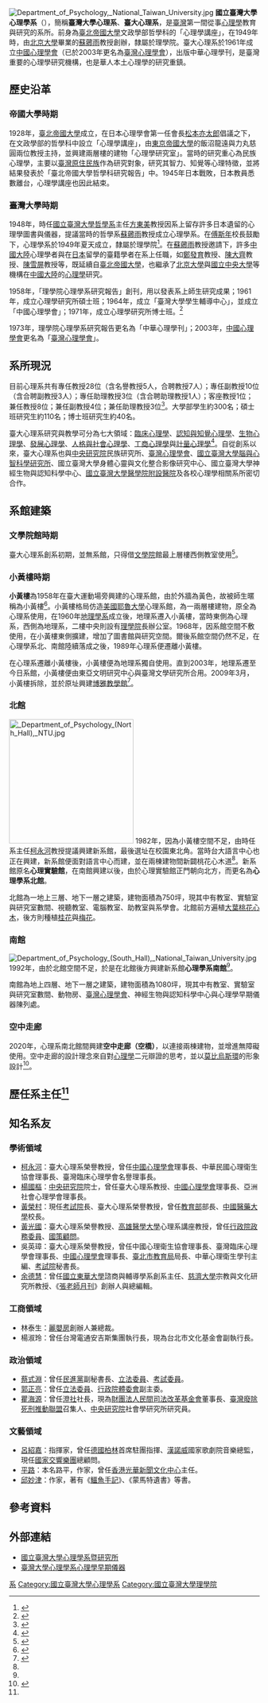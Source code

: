 [[File:Department_of_Psychology,_National_Taiwan_University.jpg|thumb]]
'''國立臺灣大學心理學系'''（{{lang-en|Department of Psychology, National Taiwan University}}），簡稱'''臺灣大學心理系'''、'''臺大心理系'''，是[[臺灣|臺灣]]第一間從事[[心理學|心理學]]教育與研究的系所。前身為[[臺北帝國大學|臺北帝國大學]]文政學部哲學科的「心理學講座」，在1949年時，由[[北京大學|北京大學]]畢業的[[蘇薌雨|蘇薌雨]]教授創辦，隸屬於理學院。臺大心理系於1961年成立[[臺灣心理學會|中國心理學會]]（已於2003年更名為[[臺灣心理學會|臺灣心理學會]]），出版中華心理學刊，是臺灣重要的心理學研究機構，也是華人本土心理學的研究重鎮。

== 歷史沿革 ==
=== 帝國大學時期 ===
1928年，[[臺北帝國大學|臺北帝國大學]]成立，在日本心理學會第一任會長[[松本亦太郎|松本亦太郎]]倡議之下，在文政學部的哲學科中設立「心理學講座」，由[[東京帝國大學|東京帝國大學]]的飯沼龍遠與力丸慈圓兩位教授主持，並興建兩層樓的建物「心理學研究室」。當時的研究重心為民族心理學，主要以[[臺灣原住民族|臺灣原住民族]]作為研究對象，研究其智力、知覺等心理特徵，並將結果發表於「臺北帝國大學哲學科研究報告」中。1945年日本戰敗，日本教員悉數離台，心理學講座也因此結束。
=== 臺灣大學時期 ===
1948年，時任[[國立臺灣大學哲學系|國立臺灣大學哲學系]]主任[[方東美|方東美]]教授因系上留存許多日本遺留的心理學圖書與儀器，提議當時的哲學系[[蘇薌雨|蘇薌雨]]教授成立心理學系。在[[傅斯年|傅斯年]]校長鼓勵下，心理學系於1949年夏天成立，隸屬於理學院<ref>{{Cite journal|title=臺灣大學廿六年（下）|author=蘇薌雨|url=|journal=傳記文學|issue=29|doi=|others=|year=1977|volume=2|page=99-102|pmid=}}</ref>。在[[蘇薌雨|蘇薌雨]]教授邀請下，許多[[中國大陸|中國大陸]]心理學者與在[[日本|日本]]留學的臺籍學者在系上任職，如[[鄭發育|鄭發育]]教授、[[陳大齊|陳大齊]]教授、[[陳雪屏|陳雪屏]]教授等，既延續自[[臺北帝國大學|臺北帝國大學]]，也繼承了[[北京大學|北京大學]]與[[國立中央大學|國立中央大學]]等機構在[[中國大陸|中國大陸]]的[[心理學|心理學]]研究。

1958年，「理學院心理學系研究報告」創刊，用以發表系上師生研究成果；1961年，成立心理學研究所碩士班；1964年，成立「臺灣大學學生輔導中心」，並成立「中國心理學會」；1971年，成立心理學研究所博士班。<ref name="年表">{{cite web|url=http://www.psy.ntu.edu.tw/index.php/aboutus/chronology|title=國立臺灣大學心理學系發展年表|work=國立臺灣大學心理學系|accessdate=2021-03-27|archive-date=2020-06-28|archive-url=https://web.archive.org/web/20200628165856/http://www.psy.ntu.edu.tw/index.php/aboutus/chronology|dead-url=no}}</ref>

1973年，理學院心理學系研究報告更名為「中華心理學刊」；2003年，[[臺灣心理學會|中國心理學會]]更名為「[[臺灣心理學會|臺灣心理學會]]」。

== 系所現況 ==
目前心理系共有專任教授28位（含名譽教授5人，合聘教授7人）；專任副教授10位（含合聘副教授3人）；專任助理教授3位（含合聘助理教授1人）；客座教授1位；兼任教授8位；兼任副教授4位；兼任助理教授3位<ref>{{cite web|url=http://www.psy.ntu.edu.tw/index.php/members/faculty/fulltime-faculty|title=國立臺灣大學心理學系系所成員|work=國立臺灣大學心理學系|accessdate=2021-03-27|archive-date=2020-11-24|archive-url=https://web.archive.org/web/20201124034817/http://www.psy.ntu.edu.tw/index.php/members/faculty/fulltime-faculty|dead-url=no}}</ref>。大學部學生約300名；碩士班研究生約110名；博士班研究生約40名。

臺大心理系研究與教學可分為七大領域：[[臨床心理學|臨床心理學]]、[[認知心理學|認知與知覺心理學]]、[[生物心理學|生物心理學]]、[[發展心理學|發展心理學]]、[[社會心理學|人格與社會心理學]]、[[工商心理學|工商心理學]]與[[數學心理學|計量心理學]]<ref>{{cite web|url=http://www.psy.ntu.edu.tw/index.php/psyresearch/researchfields|title=國立臺灣大學心理學系研究領域|work=國立臺灣大學心理學系|accessdate=2021-03-27|archive-date=2020-06-28|archive-url=https://web.archive.org/web/20200628170202/http://www.psy.ntu.edu.tw/index.php/psyresearch/researchfields|dead-url=no}}</ref>。自從創系以來，臺大心理系也與[[中央研究院|中央研究院]]民族研究所、[[臺灣心理學會|臺灣心理學會]]、[[國立臺灣大學腦與心智科學研究所|國立臺灣大學腦與心智科學研究所]]、國立臺灣大學身體心靈與文化整合影像研究中心、國立臺灣大學神經生物與認知科學中心、[[國立臺灣大學醫學院附設醫院|國立臺灣大學醫學院附設醫院]]及各校心理學相關系所密切合作。

== 系館建築 ==
=== 文學院館時期 ===
臺大心理系創系初期，並無系館，只得借[[國立臺灣大學文學院|文學院]]館最上層樓西側教室使用<ref name="系館">{{Cite journal|title=系館歷史回顧|author=|url=http://www.psy.ntu.edu.tw/circulations/201401/interview.html|journal=臺大心理學系季報|issue=|doi=|others=|year=2014-01|volume=|page=|pmid=|access-date=2021-03-27|archive-date=2018-10-13|archive-url=https://web.archive.org/web/20181013010428/http://www.psy.ntu.edu.tw/circulations/201401/interview.html|dead-url=no}}</ref>。

=== 小黃樓時期 ===
'''小黃樓'''為1958年在臺大運動場旁興建的心理系館，由於外牆為黃色，故被師生暱稱為小黃樓<ref>{{Cite journal|title=一個系友對心理系發展的回顧與前瞻|author=梁庚辰|url= http://www.alum.ntu.edu.tw/wordpress/wp-content/uploads/2017/12/e58fb0e5a4a7e6a0a1e58f8b111e69c9f-e585a8e5868a0519.pdf|journal=臺大校友雙月刊|issue=111|doi=|others=|year=2017-05|volume=|page=|pmid=}}</ref>。小黃樓格局仿造[[美國|美國]][[耶魯大學|耶魯大學]]心理系館，為一兩層樓建物，原全為心理系使用，在1960年[[國立臺灣大學地理環境資源學系|地理學系]]成立後，地理系遷入小黃樓，當時東側為心理系，西側為地理系，二樓中央則設有[[國立臺灣大學理學院|理學院]]長辦公室。1968年，因系館空間不敷使用，在小黃樓東側擴建，增加了圖書館與研究空間。爾後系館空間仍然不足，在心理學系北、南館陸續落成之後，1989年心理系便遷離小黃樓。

在心理系遷離小黃樓後，小黃樓便為地理系獨自使用。直到2003年，地理系遷至今日系館，小黃樓便由東亞文明研究中心與臺灣文學研究所合用。2009年3月，小黃樓拆除，並於原址興建[[國立臺灣大學博雅教學館|博雅教學館]]<ref>{{cite web|url=https://www.lib.ntu.edu.tw/gallery/promotions/20151112_Invisible&VisibleNTU/lostntu.html|title=失落臺大|work=國立臺灣大學校史館|accessdate=2021-03-27|archive-date=2018-06-27|archive-url=https://web.archive.org/web/20180627192823/http://www.lib.ntu.edu.tw/gallery/promotions/20151112_Invisible%26VisibleNTU/lostntu.html|dead-url=no}}</ref>。

=== 北館 ===
[[File:_Department_of_Psychology_(North_Hall),_NTU.jpg|250px]]
1982年，因為小黃樓空間不足，由時任系主任[[柯永河|柯永河]]教授提議興建新系館，最後選址在校園東北角。當時台大語言中心也正在興建，新系館便面對語言中心而建，並在兩棟建物間新闢桃花心木道<ref name="系館" />。新系館原名'''心理實驗館'''，在南館興建以後，由於心理實驗館正門朝向北方，而更名為'''心理學系北館'''。

北館為一地上三層、地下一層之建築，建物面積為750坪，現其中有教室、實驗室與研究室數間、視聽教室、電腦教室、助教室與系學會。北館前方遍植[[大葉桃花心木|大葉桃花心木]]，後方則種植[[桂花|桂花]]與[[梅花|梅花]]。

=== 南館 === 
[[File:Department_of_Psychology_(South_Hall),_National_Taiwan_University.jpg|thumb]]
1992年，由於北館空間不足，於是在北館後方興建新系館'''心理學系南館'''<ref name="系館" />。

南館為地上四層、地下一層之建築，建物面積為1080坪，現其中有教室、實驗室與研究室數間、動物房、[[臺灣心理學會|臺灣心理學會]]、神經生物與認知科學中心與心理學早期儀器陳列處。

=== 空中走廊 ===
2020年，心理系南北館間興建'''空中走廊（空橋）'''，以連接兩棟建物，並增進無障礙使用。空中走廊的設計理念來自對[[心理學|心理學]]二元辯證的思考，並以[[莫比烏斯環|莫比烏斯環]]的形象設計<ref>{{cite web|url=https://www.mhcarch.asia/index.php?option=com_k2&view=item&id=77:shading-concourse-%E5%9C%8B%E7%AB%8B%E5%8F%B0%E7%81%A3%E5%A4%A7%E5%AD%B8-%E5%BF%83%E7%90%86%E7%B3%BB-%E7%A9%BA%E6%A9%8B&Itemid=106|title=國立台灣大學心理系空橋新建工程|work=陳明揮建築師事務所|accessdate=2021-03-27|archive-date=2020-09-19|archive-url=https://web.archive.org/web/20200919100148/https://mhcarch.asia/index.php?option=com_k2&view=item&id=77:shading-concourse-%E5%9C%8B%E7%AB%8B%E5%8F%B0%E7%81%A3%E5%A4%A7%E5%AD%B8-%E5%BF%83%E7%90%86%E7%B3%BB-%E7%A9%BA%E6%A9%8B&Itemid=106|dead-url=no}}</ref>。

== 歷任系主任<ref name="年表" /> ==
{{column|2|
*第一任 蘇薌雨（1949年 ~ 1969年）
*第二任 劉英茂（1969年 ~ 1975年）
*第三任 柯永河（1975年 ~ 1981年）
*第四任 楊國樞（1981年 ~ 1987年）
*第五任 鄭昭明（1987年 ~ 1992年）
*第六任 黃榮村（1993年 ~ 1996年）
*第七任 徐嘉宏（1996年 ~ 1998年）
*第八任 莊仲仁（1998年 ~ 2000年）
*第九任 吳英璋（2000年 ~ 2003年）
*第十任 梁庚辰（2003年 ~ 2006年）
*第十一任 鄭伯壎（2006年 ~ 2009年）
*第十二任 翁儷禎（2009年 ~ 2011年）
*第十三任 胡志偉（2011年 ~ 2013年）
*第十四任 葉素玲（2013年 ~ 2016年）
*第十五任 鄭伯壎（2016年 ~ 2019年）
*第十六任 周泰立（2019年 ~）
}}

== 知名系友 ==
{{see also|國立臺灣大學校友列表}}
=== 學術領域 ===
*[[柯永河|柯永河]]：臺大心理系榮譽教授，曾任[[臺灣心理學會|中國心理學會]]理事長、中華民國心理衛生協會理事長、臺灣臨床心理學會名譽理事長。
*[[楊國樞|楊國樞]]：[[中央研究院|中央研究院]]院士，曾任臺大心理系教授、[[臺灣心理學會|中國心理學會]]理事長、亞洲社會心理學會理事長。
*[[黃榮村|黃榮村]]：現任[[考試院|考試院]]長、臺大心理系榮譽教授，曾任[[中華民國教育部|教育部]]部長、[[中國醫藥大學|中國醫藥大學]]校長。
*[[黃光國|黃光國]]：臺大心理系榮譽教授、[[高雄醫學大學|高雄醫學大學]]心理系講座教授，曾任[[行政院政務委員|行政院政務委員]]、[[國策顧問|國策顧問]]。
*吳英璋：臺大心理系榮譽教授，曾任中國心理衛生協會理事長、臺灣臨床心理學會理事長、[[臺灣心理學會|中國心理學會]]理事長、[[臺北市教育局|臺北市教育局]]局長、中華心理衛生學刊主編、[[考試院|考試院]]秘書長。
*[[余德慧|余德慧]]：曾任[[國立東華大學|國立東華大學]]諮商與輔導學系創系主任、[[慈濟大學|慈濟大學]]宗教與文化研究所教授、《[[張老師月刊|張老師月刊]]》創辦人與總編輯。

=== 工商領域 ===
*林泰生：[[麗嬰房|麗嬰房]]創辦人兼總裁。
*楊淑玲：曾任台灣電通安吉斯集團執行長，現為台北市文化基金會副執行長。

=== 政治領域 ===
*[[蔡式淵|蔡式淵]]：曾任[[民進黨|民進黨]]副秘書長、[[立法委員|立法委員]]、[[考試委員|考試委員]]。
*[[郭正亮|郭正亮]]：曾任[[立法委員|立法委員]]、[[行政院體委會|行政院體委會]]副主委。
*[[瞿海源|瞿海源]]：曾任[[澄社|澄社]]社長，現為[[財團法人民間司法改革基金會|財團法人民間司法改革基金會]]董事長、[[臺灣廢除死刑推動聯盟|臺灣廢除死刑推動聯盟]]召集人、[[中央研究院|中央研究院]]社會學研究所研究員。

=== 文藝領域 ===
*[[呂紹嘉|呂紹嘉]]：指揮家，曾任[[德國|德國]][[柏林|柏林]]首席駐團指揮、[[漢諾威|漢諾威]]國家歌劇院音樂總監，現任[[國家交響樂團_(台灣)|國家交響樂團]]總顧問。
*[[平路|平路]]：本名路平，作家，曾任[[香港|香港]][[光華新聞文化中心|光華新聞文化中心]]主任。
*[[邱妙津|邱妙津]]：作家，著有《[[鱷魚手記|鱷魚手記]]》、《蒙馬特遺書》等書。

== 參考資料 ==
 <references />

== 外部連結 ==
* [http://www.psy.ntu.edu.tw/ 國立臺灣大學心理學系暨研究所] {{Wayback|url=http://www.psy.ntu.edu.tw/ |date=20210413024348 }}
* [http://www.psy.ntu.edu.tw/instrument/ 臺灣大學心理學<nowiki>系</nowiki>心理學早期儀器] {{Wayback|url=http://www.psy.ntu.edu.tw/instrument/ |date=20200628170227 }}

{{國立臺灣大學教學研究單位}}
{{Authority control}}

[[Category:國立臺灣大學之院系所|系]]
[[Category:國立臺灣大學心理學系|Category:國立臺灣大學心理學系]]
[[Category:國立臺灣大學理學院|Category:國立臺灣大學理學院]]